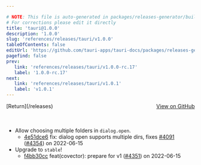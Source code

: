```yaml
---

# NOTE: This file is auto-generated in packages/releases-generator/build.ts
# For corrections please edit it directly
title: 'tauri@1.0.0'
description: '1.0.0'
slug: 'references/releases/tauri/v1.0.0'
tableOfContents: false
editUrl: 'https://github.com/tauri-apps/tauri-docs/packages/releases-generator/build.ts'
pagefind: false
prev:
   link: 'references/releases/tauri/v1.0.0-rc.17'
   label: '1.0.0-rc.17'
next:
   link: 'references/releases/tauri/v1.0.1'
   label: 'v1.0.1'
---
```


<div style="margin-bottom:3rem; display: flex; justify-content: space-between; align-items: center"><span>[Return](/releases)</span><span><a href="https://github.com/tauri-apps/tauri/releases/tag/tauri-v1.0.0">View on GitHub</a></span></div>

- Allow choosing multiple folders in `dialog.open`.
  - [4e51dce6](https://www.github.com/tauri-apps/tauri/commit/4e51dce6ca21c7664de779bc78a04be1051371f7) fix: dialog open supports multiple dirs, fixes [#4091](https://www.github.com/tauri-apps/tauri/pull/4091) ([#4354](https://www.github.com/tauri-apps/tauri/pull/4354)) on 2022-06-15
- Upgrade to `stable`!
  - [f4bb30cc](https://www.github.com/tauri-apps/tauri/commit/f4bb30cc73d6ba9b9ef19ef004dc5e8e6bb901d3) feat(covector): prepare for v1 ([#4351](https://www.github.com/tauri-apps/tauri/pull/4351)) on 2022-06-15

